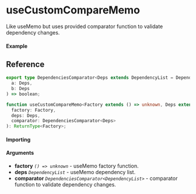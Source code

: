
<Meta title="Miscellaneous/useCustomCompareMemo" component={Example} />

# useCustomCompareMemo

Like useMemo but uses provided comparator function to validate dependency changes.

#### Example

<Canvas>
  <Story story={Example} inline />
</Canvas>

## Reference

```ts
export type DependenciesComparator<Deps extends DependencyList = DependencyList> = (
  a: Deps,
  b: Deps
) => boolean;

function useCustomCompareMemo<Factory extends () => unknown, Deps extends DependencyList>(
  factory: Factory,
  deps: Deps,
  comparator: DependenciesComparator<Deps>
): ReturnType<Factory>;
```

#### Importing

<ImportPath />

#### Arguments

- **factory** _`() => unknown`_ - useMemo factory function.
- **deps** _`DependencyList`_ - useMemo dependency list.
- **comparator** _`DependenciesComparator<DependencyList>`_ - comparator function to validate dependency changes.
